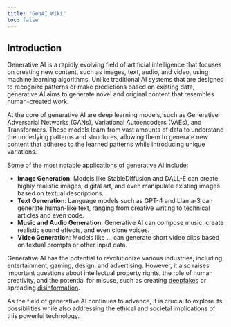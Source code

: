 ```yaml
---
title: "GenAI Wiki"
toc: false
---
```


## Introduction

Generative AI is a rapidly evolving field of artificial intelligence that focuses on creating new content, such as images, text, audio, and video, using machine learning algorithms. Unlike traditional AI systems that are designed to recognize patterns or make predictions based on existing data, generative AI aims to generate novel and original content that resembles human-created work.

At the core of generative AI are deep learning models, such as Generative Adversarial Networks (GANs), Variational Autoencoders (VAEs), and Transformers. These models learn from vast amounts of data to understand the underlying patterns and structures, allowing them to generate new content that adheres to the learned patterns while introducing unique variations.

Some of the most notable applications of generative AI include:

- **Image Generation**: Models like StableDiffusion and DALL-E can create highly realistic images, digital art, and even manipulate existing images based on textual descriptions.
- **Text Generation**: Language models such as GPT-4 and Llama-3 can generate human-like text, ranging from creative writing to technical articles and even code.
- **Music and Audio Generation**: Generative AI can compose music, create realistic sound effects, and even clone voices.
- **Video Generation**: Models like ... can generate short video clips based on textual prompts or other input data.

Generative AI has the potential to revolutionize various industries, including entertainment, gaming, design, and advertising. However, it also raises important questions about intellectual property rights, the role of human creativity, and the potential for misuse, such as creating [deepfakes](glossary/deepfakes.qmd) or spreading [disinformation](glossary/disinformation.qmd).

As the field of generative AI continues to advance, it is crucial to explore its possibilities while also addressing the ethical and societal implications of this powerful technology.